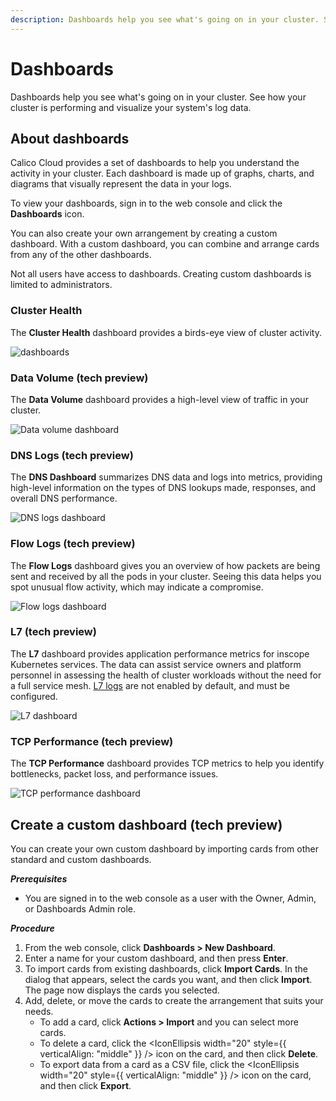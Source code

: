 ```yaml
---
description: Dashboards help you see what's going on in your cluster. See how your cluster is performing and visualize your system's log data.
---
```



# Dashboards

Dashboards help you see what's going on in your cluster.
See how your cluster is performing and visualize your system's log data.
## About dashboards

Calico Cloud provides a set of dashboards to help you understand the activity in your cluster.
Each dashboard is made up of graphs, charts, and diagrams that visually represent the data in your logs.

To view your dashboards, sign in to the web console and click the <IconDashboard width="20" /> **Dashboards** icon.

You can also create your own arrangement by creating a custom dashboard.
With a custom dashboard, you can combine and arrange cards from any of the other dashboards.

Not all users have access to dashboards.
Creating custom dashboards is limited to administrators.

### Cluster Health

The **Cluster Health** dashboard provides a birds-eye view of cluster activity.

![dashboards](/img/calico-enterprise/dashboards.png)

### Data Volume (tech preview)

The **Data Volume** dashboard provides a high-level view of traffic in your cluster.

![Data volume dashboard](/img/calico-cloud/dashboard-data-volume.png)


### DNS Logs (tech preview)

The **DNS Dashboard** summarizes DNS data and logs into metrics, providing high-level information on the types of DNS lookups made, responses, and overall DNS performance.

![DNS logs dashboard](/img/calico-cloud/dashboard-dns-logs.png)

### Flow Logs (tech preview)

The **Flow Logs** dashboard gives you an overview of how packets are being sent and received by all the pods in your cluster.
Seeing this data helps you spot unusual flow activity, which may indicate a compromise.

![Flow logs dashboard](/img/calico-cloud/dashboard-flow-logs.png)

### L7 (tech preview)

The **L7**  dashboard provides application performance metrics for inscope Kubernetes services.
The data can assist service owners and platform personnel in assessing the health of cluster workloads without the need for a full service mesh.
[L7 logs](elastic/l7/configure.mdx) are not enabled by default, and must be configured.

![L7 dashboard](/img/calico-cloud/dashboard-l7.png)

### TCP Performance (tech preview)

The **TCP Performance** dashboard provides TCP metrics to help you identify bottlenecks, packet loss, and performance issues.

![TCP performance dashboard](/img/calico-cloud/dashboard-tcp-performance.png)

## Create a custom dashboard (tech preview)

You can create your own custom dashboard by importing cards from other standard and custom dashboards.

***Prerequisites***

* You are signed in to the web console as a user with the Owner, Admin, or Dashboards Admin role.

***Procedure***

1. From the web console, click **Dashboards > New Dashboard**.
1. Enter a name for your custom dashboard, and then press **Enter**.
1. To import cards from existing dashboards, click **Import Cards**.
   In the dialog that appears, select the cards you want, and then click **Import**.
   The page now displays the cards you selected.
1. Add, delete, or move the cards to create the arrangement that suits your needs.
   * To add a card, click **Actions > Import** and you can select more cards.
   * To delete a card, click the <IconEllipsis width="20" style={{ verticalAlign: "middle" }} /> icon on the card, and then click **Delete**.
   * To export data from a card as a CSV file, click the <IconEllipsis width="20" style={{ verticalAlign: "middle" }} /> icon on the card, and then click **Export**.
